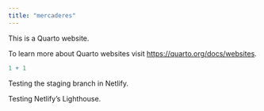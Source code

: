 ```yaml
---
title: "mercaderes"
---
```


This is a Quarto website.

To learn more about Quarto websites visit <https://quarto.org/docs/websites>.

```r
1 + 1
```

Testing the staging branch in Netlify.

Testing Netlify's Lighthouse.